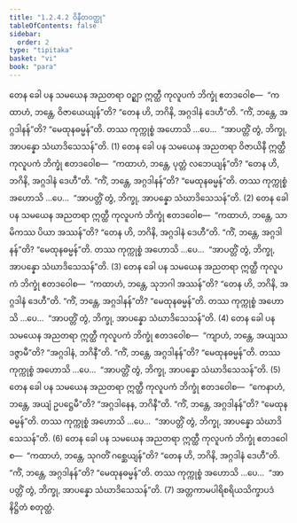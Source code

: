 ```yaml
---
title: "1.2.4.2 ဝိနီတဝတ္ထု"
tableOfContents: false
sidebar:
  order: 2
type: "tipitaka"
basket: "vi"
book: "para"
---
```



<DynamicBreadcrumb />

<Division number="295" book="para" e="ch" v="1" p="196">

<Paragraph number="1212" book="para">
တေန ခေါ ပန သမယေန အညတရာ ဝဉ္ဈာ ဣတ္ထီ ကုလူပကံ ဘိက္ခုံ ဧတဒဝေါစ—  “ကထာဟံ, ဘန္တေ, ဝိဇာယေယျန်”တိ? “တေန ဟိ, ဘဂိနိ, အဂ္ဂဒါနံ ဒေဟီ”တိ. “ကိံ, ဘန္တေ, အဂ္ဂဒါနန်”တိ? “မေထုနဓမ္မန်”တိ. တဿ ကုက္ကုစ္စံ အဟောသိ …ပေ…  “အာပတ္တိံ တွံ, ဘိက္ခု, အာပန္နော သံဃာဒိသေသန်”တိ. (1)
</Paragraph>

<Paragraph number="1213" book="para">
တေန ခေါ ပန သမယေန အညတရာ ဝိဇာယိနီ ဣတ္ထီ ကုလူပကံ ဘိက္ခုံ ဧတဒဝေါစ—  “ကထာဟံ, ဘန္တေ, ပုတ္တံ လဘေယျန်”တိ? “တေန ဟိ, ဘဂိနိ, အဂ္ဂဒါနံ ဒေဟီ”တိ. “ကိံ, ဘန္တေ, အဂ္ဂဒါနန်”တိ? “မေထုနဓမ္မန်”တိ. တဿ ကုက္ကုစ္စံ အဟောသိ …ပေ…  “အာပတ္တိံ တွံ, ဘိက္ခု, အာပန္နော သံဃာဒိသေသန်”တိ. (2)
</Paragraph>

<Paragraph number="1214" book="para">
တေန ခေါ ပန သမယေန အညတရာ ဣတ္ထီ ကုလူပကံ ဘိက္ခုံ ဧတဒဝေါစ—  “ကထာဟံ, ဘန္တေ, သာမိကဿ ပိယာ အဿန်”တိ? “တေန ဟိ, ဘဂိနိ, အဂ္ဂဒါနံ ဒေဟီ”တိ. “ကိံ, ဘန္တေ, အဂ္ဂဒါနန်”တိ? “မေထုနဓမ္မန်”တိ. တဿ ကုက္ကုစ္စံ အဟောသိ …ပေ…  “အာပတ္တိံ တွံ, ဘိက္ခု, အာပန္နော သံဃာဒိသေသန်”တိ. (3)
</Paragraph>

<Paragraph number="1215" book="para">
တေန ခေါ ပန သမယေန အညတရာ ဣတ္ထီ ကုလူပကံ ဘိက္ခုံ ဧတဒဝေါစ—  “ကထာဟံ, ဘန္တေ, သုဘဂါ အဿန်”တိ? “တေန ဟိ, ဘဂိနိ, အဂ္ဂဒါနံ ဒေဟီ”တိ. “ကိံ, ဘန္တေ, အဂ္ဂဒါနန်”တိ? “မေထုနဓမ္မန်”တိ. တဿ ကုက္ကုစ္စံ အဟောသိ …ပေ…  “အာပတ္တိံ တွံ, ဘိက္ခု, အာပန္နော သံဃာဒိသေသန်”တိ. (4)
</Paragraph>

<Paragraph number="1216" book="para">
တေန ခေါ ပန သမယေန အညတရာ ဣတ္ထီ ကုလူပကံ ဘိက္ခုံ ဧတဒဝေါစ—  “ကျာဟံ, ဘန္တေ, အယျဿ ဒဇ္ဇာမီ”တိ? “အဂ္ဂဒါနံ, ဘဂိနီ”တိ. “ကိံ, ဘန္တေ, အဂ္ဂဒါနန်”တိ? “မေထုနဓမ္မန်”တိ. တဿ ကုက္ကုစ္စံ အဟောသိ …ပေ…  “အာပတ္တိံ တွံ, ဘိက္ခု, အာပန္နော သံဃာဒိသေသန်”တိ. (5)
</Paragraph>

<Paragraph number="1217" book="para">
တေန ခေါ ပန သမယေန အညတရာ ဣတ္ထီ ကုလူပကံ ဘိက္ခုံ ဧတဒဝေါစ—  “ကေနာဟံ, ဘန္တေ, အယျံ ဥပဋ္ဌေမီ”တိ? “အဂ္ဂဒါနေန, ဘဂိနီ”တိ. “ကိံ, ဘန္တေ, အဂ္ဂဒါနန်”တိ? “မေထုနဓမ္မန်”တိ. တဿ ကုက္ကုစ္စံ အဟောသိ …ပေ…  “အာပတ္တိံ တွံ, ဘိက္ခု, အာပန္နော သံဃာဒိသေသန်”တိ. (6)
</Paragraph>

<Paragraph number="1218" book="para">
တေန ခေါ ပန သမယေန အညတရာ ဣတ္ထီ ကုလူပကံ ဘိက္ခုံ ဧတဒဝေါစ—  “ကထာဟံ, ဘန္တေ, သုဂတိံ ဂစ္ဆေယျန်”တိ? “တေန ဟိ, ဘဂိနိ, အဂ္ဂဒါနံ ဒေဟီ”တိ. “ကိံ, ဘန္တေ, အဂ္ဂဒါနန်”တိ? “မေထုနဓမ္မန်”တိ. တဿ ကုက္ကုစ္စံ အဟောသိ …ပေ…  “အာပတ္တိံ တွံ, ဘိက္ခု, အာပန္နော သံဃာဒိသေသန်”တိ. (7)

</Paragraph>
</Division>

<Paragraph number="1219" type="center" book="para">
အတ္တကာမပါရိစရိယသိက္ခာပဒံ နိဋ္ဌိတံ စတုတ္ထံ.
</Paragraph>